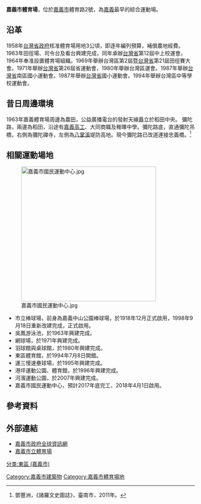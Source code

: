 {{coord|23|28|17|N|120|27|43|E|display=title}}
'''嘉義市體育場'''，位於[[嘉義市|嘉義市]]體育路2號，為[[嘉義市|嘉義]]最早的綜合運動場。

== 沿革 ==
1958年[[台灣省政府|台灣省政府]]核准體育場用地3公頃，即逐年編列預算，補償農地經費。1963年田徑場、司令台及看台興建完成，同年承辦[[台灣省|台灣省]]第12屆中上校運會。1964年奉准設置體育場組織。1969年舉辦台灣區第2屆暨[[台灣省|台灣省]]第21屆田徑賽大會。1971年舉辦[[台灣省|台灣省]]第26屆省運動會，1980年舉辦台灣區運會。1987年舉辦[[台灣省|台灣省]]南區國小運動會。1987年舉辦[[台灣省|台灣省]]國小運動會。1994年舉辦台灣區中等學校運動會。

== 昔日周邊環境 ==
1963年嘉義體育場周邊為農田，公益廣播電台的發射天線矗立於稻田中央。
彌陀路，兩邊為稻田，沿途有[[嘉義高工|嘉義高工]]、大同商職及稚暉中學。彌陀路底，直通彌陀吊橋，右側為彌陀禪寺，左側為[[八掌溪|八掌溪]]堤防高地。現今彌陀路已改道連接忠義橋。<ref name="諸羅文史圖誌">鄧豐洲，《諸羅文史圖誌》，臺南市，2011年。</ref>

== 相關運動場地 ==
[[File:嘉義市國民運動中心.jpg|360px]]
*市立棒球場，前身為嘉義中山公園棒球場，於1918年12月正式啟用，1998年9月18日重新改建完成，正式啟用。
*吳鳳游泳池，於1963年興建完成。
*網球場，於1971年興建完成。
*羽球館與桌球館，於1980年興建完成。
*東區體育館，於1994年7月8日開館。
*運三慢速壘球場，於1995年興建完成。
*港坪運動公園、體育館，於1996年興建完成。
*河濱運動公園，於2007年興建完成。
*嘉義市國民運動中心，預計2017年底完工、2018年4月1日啟用。

== 參考資料 ==
<div class="references-small">
<references />
</div>

== 外部連結 ==
* [http://www.chiayi.gov.tw/ 嘉義市政府全球資訊網]{{Wayback|url=http://www.chiayi.gov.tw/ |date=20111216092328 }}
* [https://web.archive.org/web/20110606131219/http://stadium.cy.edu.tw/new/ 嘉義市立體育場]

[[分类:東區_(嘉義市)|分类:東區 (嘉義市)]]
[[Category:嘉義市建築物|Category:嘉義市建築物]]
[[Category:嘉義市體育場地|Category:嘉義市體育場地]]